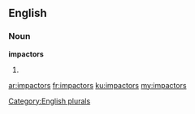 ==English==

===Noun===
'''impactors'''

# {{plural of|impactor}}

[[Category:English plurals]]

[[ar:impactors]]
[[fr:impactors]]
[[ku:impactors]]
[[my:impactors]]